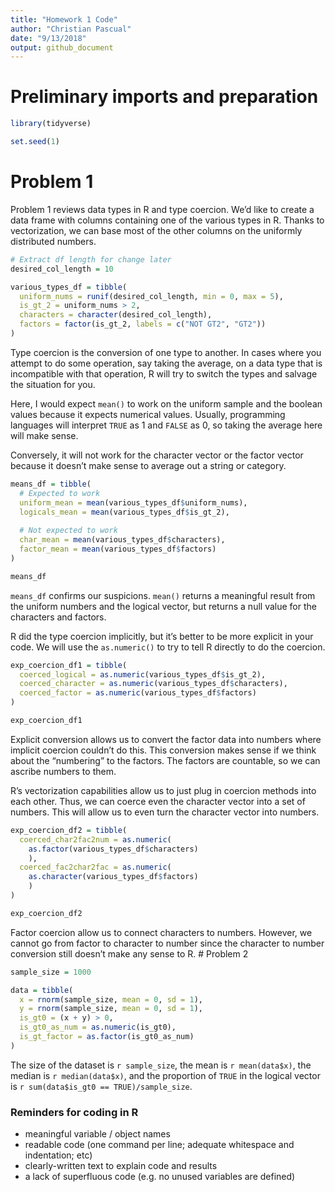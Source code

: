 ```yaml
---
title: "Homework 1 Code"
author: "Christian Pascual"
date: "9/13/2018"
output: github_document
---
```


# Preliminary imports and preparation
```r
library(tidyverse)

set.seed(1)
```

# Problem 1

Problem 1 reviews data types in R and type coercion. We'd like to create a data frame with columns containing one of the various types in R. Thanks to vectorization, we can base most of the other columns on the uniformly distributed numbers.

```r
# Extract df length for change later
desired_col_length = 10

various_types_df = tibble(
  uniform_nums = runif(desired_col_length, min = 0, max = 5),
  is_gt_2 = uniform_nums > 2,
  characters = character(desired_col_length),
  factors = factor(is_gt_2, labels = c("NOT GT2", "GT2"))
)
```

Type coercion is the conversion of one type to another. In cases where you attempt to do some operation, say taking the average, on a data type that is incompatible with that operation, R will try to switch the types and salvage the situation for you.

Here, I would expect `mean()` to work on the uniform sample and the boolean values because it expects numerical values. Usually, programming languages will interpret `TRUE` as 1 and `FALSE` as 0, so taking the average here will make sense.

Conversely, it will not work for the character vector or the factor vector because it doesn't make sense to average out a string or category.

```r
means_df = tibble(
  # Expected to work
  uniform_mean = mean(various_types_df$uniform_nums),
  logicals_mean = mean(various_types_df$is_gt_2),
  
  # Not expected to work
  char_mean = mean(various_types_df$characters),
  factor_mean = mean(various_types_df$factors)
)

means_df
```

`means_df` confirms our suspicions.  `mean()` returns a meaningful result from the uniform numbers and the logical vector, but returns a null value for the characters and factors. 

R did the type coercion implicitly, but it's better to be more explicit in your code. We will use the `as.numeric()` to try to tell R directly to do the coercion.

```r
exp_coercion_df1 = tibble(
  coerced_logical = as.numeric(various_types_df$is_gt_2),
  coerced_character = as.numeric(various_types_df$characters),
  coerced_factor = as.numeric(various_types_df$factors)
)

exp_coercion_df1
```

Explicit conversion allows us to convert the factor data into numbers where implicit coercion couldn't do this. This conversion makes sense if we think about the "numbering" to the factors. The factors are countable, so we can ascribe numbers to them.

R's vectorization capabilities allow us to just plug in coercion methods into each other. Thus, we can coerce even the character vector into a set of numbers. This will allow us to even turn the character vector into numbers.

```r
exp_coercion_df2 = tibble(
  coerced_char2fac2num = as.numeric(
    as.factor(various_types_df$characters)
    ),
  coerced_fac2char2fac = as.numeric(
    as.character(various_types_df$factors)
    )
)

exp_coercion_df2
```

Factor coercion allow us to connect characters to numbers. However, we cannot go from factor to character to number since the character to number conversion still doesn't make any sense to R. 
# Problem 2

```r
sample_size = 1000

data = tibble(
  x = rnorm(sample_size, mean = 0, sd = 1),
  y = rnorm(sample_size, mean = 0, sd = 1),
  is_gt0 = (x + y) > 0,
  is_gt0_as_num = as.numeric(is_gt0),
  is_gt_factor = as.factor(is_gt0_as_num)
)
```

The size of the dataset is `r sample_size`, the mean is `r mean(data$x)`, the median is `r median(data$x)`, and the proportion of `TRUE` in the logical vector is `r sum(data$is_gt0 == TRUE)/sample_size`.


### Reminders for coding in R
* meaningful variable / object names
* readable code (one command per line; adequate whitespace and indentation; etc)
* clearly-written text to explain code and results
* a lack of superfluous code (e.g. no unused variables are defined)
